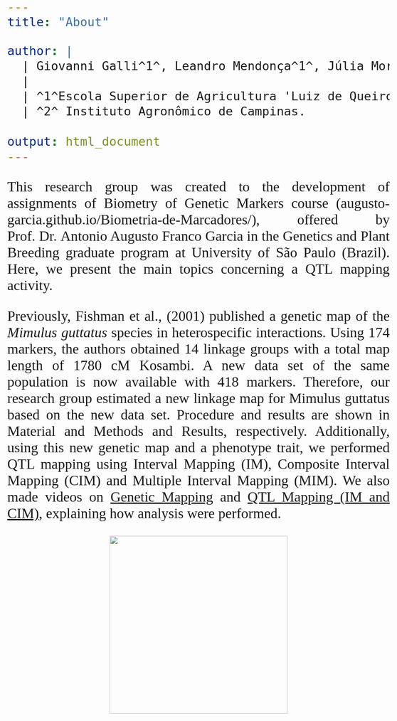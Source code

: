 ```yaml
---
title: "About"

author: | 
  | Giovanni Galli^1^, Leandro Mendonça^1^, Júlia Morosini^1^ and Humberto Carvalho^2^  
  |
  | ^1^Escola Superior de Agricultura 'Luiz de Queiroz'.
  | ^2^ Instituto Agronômico de Campinas.
  
output: html_document
---
```

<style>
body {
text-align: justify;
font-family: Times;
font-size: 2em
}
</style>

This research group was created to the development of assignments of Biometry of Genetic Markers course (augusto-garcia.github.io/Biometria-de-Marcadores/), offered by Prof. Dr. Antonio Augusto Franco Garcia in the Genetics and Plant Breeding graduate program at University of São Paulo (Brazil). Here, we present the main topics concerning a QTL mapping activity.

Previously, Fishman et al., (2001) published a genetic map of the *Mimulus guttatus* species in heterospecific interactions. Using 174 markers, the authors obtained 14 linkage groups with a total map length of 1780 cM Kosambi. A new data set of the same population is now available with 418 markers. Therefore, our research group estimated a new linkage map for Mimulus guttatus based on the new data set. Procedure and results are shown in Material and Methods and Results, respectively. Additionally, using this new genetic map and a phenotype trait, we performed QTL mapping using Interval Mapping (IM), Composite Interval Mapping (CIM) and Multiple Interval Mapping (MIM). We also made videos on [Genetic Mapping](https://youtu.be/ypYBHegRXTs) and [QTL Mapping (IM and CIM)](https://youtu.be/dA-pZ9z7IZk), explaining how analysis were performed. 

<p align="center">
<img src="http://i.imgur.com/NCQCqCX.jpg" width="400" align = "center">
</p>